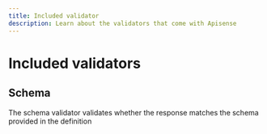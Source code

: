 ---
title: Included validator
description: Learn about the validators that come with Apisense
---

# Included validators

## Schema

The schema validator validates whether the response matches the schema provided in the definition

